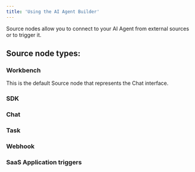 ```yaml
---
title: 'Using the AI Agent Builder'
---
```


Source nodes allow you to connect to your AI Agent from external sources or to trigger it.

## Source node types:
### Workbench
This is the default Source node that represents the Chat interface.

### SDK

### Chat

### Task

### Webhook

### SaaS Application triggers